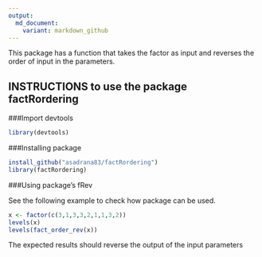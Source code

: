 ```yaml
---
output:
  md_document:
    variant: markdown_github
---
```


This package has a function that takes the factor as input and reverses the order of input in the parameters.

## INSTRUCTIONS to use the package **factRordering**
###Import devtools
```r
library(devtools)
```

###Installing package
```r

install_github("asadrana83/factRordering")
library(factRordering)


```

###Using package's fRev

See the following example to check how package can be used.

```r
x <- factor(c(3,1,3,3,2,1,1,3,2))
levels(x)
levels(fact_order_rev(x))

```

The expected results should reverse the output of the input parameters
